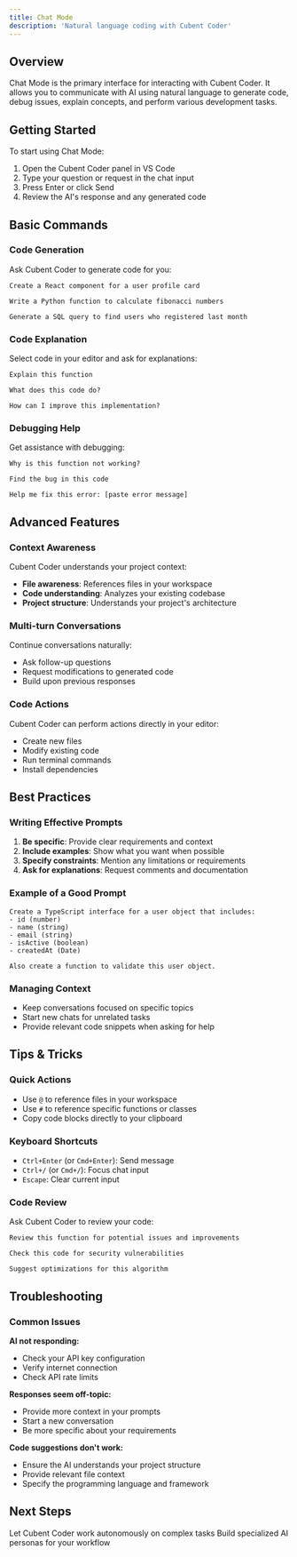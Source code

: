 ```yaml
---
title: Chat Mode
description: 'Natural language coding with Cubent Coder'
---
```


## Overview

Chat Mode is the primary interface for interacting with Cubent Coder. It allows you to communicate with AI using natural language to generate code, debug issues, explain concepts, and perform various development tasks.

## Getting Started

To start using Chat Mode:

1. Open the Cubent Coder panel in VS Code
2. Type your question or request in the chat input
3. Press Enter or click Send
4. Review the AI's response and any generated code

## Basic Commands

### Code Generation

Ask Cubent Coder to generate code for you:

```
Create a React component for a user profile card
```

```
Write a Python function to calculate fibonacci numbers
```

```
Generate a SQL query to find users who registered last month
```

### Code Explanation

Select code in your editor and ask for explanations:

```
Explain this function
```

```
What does this code do?
```

```
How can I improve this implementation?
```

### Debugging Help

Get assistance with debugging:

```
Why is this function not working?
```

```
Find the bug in this code
```

```
Help me fix this error: [paste error message]
```

## Advanced Features

### Context Awareness

Cubent Coder understands your project context:

- **File awareness**: References files in your workspace
- **Code understanding**: Analyzes your existing codebase
- **Project structure**: Understands your project's architecture

### Multi-turn Conversations

Continue conversations naturally:

- Ask follow-up questions
- Request modifications to generated code
- Build upon previous responses

### Code Actions

Cubent Coder can perform actions directly in your editor:

- Create new files
- Modify existing code
- Run terminal commands
- Install dependencies

## Best Practices

### Writing Effective Prompts

1. **Be specific**: Provide clear requirements and context
2. **Include examples**: Show what you want when possible
3. **Specify constraints**: Mention any limitations or requirements
4. **Ask for explanations**: Request comments and documentation

### Example of a Good Prompt

```
Create a TypeScript interface for a user object that includes:
- id (number)
- name (string)
- email (string)
- isActive (boolean)
- createdAt (Date)

Also create a function to validate this user object.
```

### Managing Context

- Keep conversations focused on specific topics
- Start new chats for unrelated tasks
- Provide relevant code snippets when asking for help

## Tips & Tricks

### Quick Actions

- Use `@` to reference files in your workspace
- Use `#` to reference specific functions or classes
- Copy code blocks directly to your clipboard

### Keyboard Shortcuts

- `Ctrl+Enter` (or `Cmd+Enter`): Send message
- `Ctrl+/` (or `Cmd+/`): Focus chat input
- `Escape`: Clear current input

### Code Review

Ask Cubent Coder to review your code:

```
Review this function for potential issues and improvements
```

```
Check this code for security vulnerabilities
```

```
Suggest optimizations for this algorithm
```

## Troubleshooting

### Common Issues

**AI not responding:**
- Check your API key configuration
- Verify internet connection
- Check API rate limits

**Responses seem off-topic:**
- Provide more context in your prompts
- Start a new conversation
- Be more specific about your requirements

**Code suggestions don't work:**
- Ensure the AI understands your project structure
- Provide relevant file context
- Specify the programming language and framework

## Next Steps

<CardGroup cols={2}>
  <Card
    title="Try Agent Mode"
    icon="robot"
    href="/features/agent-mode"
  >
    Let Cubent Coder work autonomously on complex tasks
  </Card>
  <Card
    title="Create Custom Modes"
    icon="gear"
    href="/features/custom-modes"
  >
    Build specialized AI personas for your workflow
  </Card>
</CardGroup>
